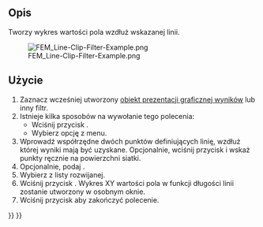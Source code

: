 <languages/>

{{Docnav
|[[FEM_PostFilterGlyph/pl|Filtr symboli]]
|[[FEM_PostFilterLinearizedStresses/pl|Wykres linearyzacji naprężeń]]
|[[FEM_Workbench/pl|środowisko pracy MES]]
|IconL=FEM_PostFilterGlyph.svg
|IconR=FEM_PostFilterLinearizedStresses.svg
|IconC=Workbench_FEM.svg
}}

<div class="mw-translate-fuzzy">
{{GuiCommand/pl
|Name=FEM PostFilterDataAlongLine
|Name/pl=MES: Filtr przycięcia linią
|MenuLocation=Wyniki → Filtr przycięcia linią
|Workbenches=[[FEM_Workbench/pl|MES]]
|SeeAlso=[[FEM_PostPipelineFromResult/pl|Prezentacja graficzna wyników]], [[FEM_tutorial/pl|Poradnik MES]]
}}
</div>

<span id="Description"></span>
==Opis==

Tworzy wykres wartości pola wzdłuż wskazanej linii.

[[File:FEM_Line-Clip-Filter-Example.png]]

{{Caption|Filtr przycięcia linią w [[FEM_PostFilterClipRegion/pl|filtrze przycięcia obszaru]].<br>
Filtr przycięcia obszaru jest półprzezroczysty.<br>
Część linii poza filtrem przycięcia obszaru jest ustawiona na wartość zero i dlatego wyświetla się na niebiesko.}}

<span id="Usage"></span>
==Użycie==

<div class="mw-translate-fuzzy">
# Zaznacz wcześniej utworzony [[FEM_PostPipelineFromResult/pl|obiekt prezentacji graficznej wyników]] lub inny filtr.
# Istnieje kilka sposobów na wywołanie tego polecenia:
#* Wciśnij przycisk {{Button|[[Image:FEM_PostFilterDataAlongLine.svg|16px]] [[FEM_PostFilterDataAlongLine/pl|Filtr przycięcia linią]]}}.
#* Wybierz opcję {{MenuCommand|Wyniki → [[Image:FEM_PostFilterDataAlongLine.svg|16px]] Filtr przycięcia linią}} z menu.
# Wprowadź współrzędne dwóch punktów definiujących linię, wzdłuż której wyniki mają być uzyskane. Opcjonalnie, wciśnij przycisk {{Button|Wybierz punkty}} i wskaż punkty ręcznie na powierzchni siatki.
# Opcjonalnie, podaj {{MenuCommand|Rozdzielczość}}.
# Wybierz {{MenuCommand|Pole}} z listy rozwijanej.
# Wciśnij przycisk {{Button|Utwórzy wykres}}. Wykres XY wartości pola w funkcji długości linii zostanie utworzony w osobnym oknie.
# Wciśnij przycisk {{Button|OK}} aby zakończyć polecenie.
</div>


{{Docnav
|[[FEM_PostFilterGlyph/pl|Filtr symboli]]
|[[FEM_PostFilterLinearizedStresses/pl|Wykres linearyzacji naprężeń]]
|[[FEM_Workbench/pl|środowisko pracy MES]]
|IconL=FEM_PostFilterGlyph.svg
|IconR=FEM_PostFilterLinearizedStresses.svg
|IconC=Workbench_FEM.svg
}}

{{FEM Tools navi{{#translation:}}}}
{{Userdocnavi{{#translation:}}}}
{{clear}}